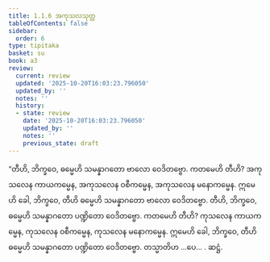 ```yaml
---
title: 1.1.6 အကုသလသုတ္တ
tableOfContents: false
sidebar:
  order: 6
type: tipitaka
basket: su
book: a3
review:
  current: review
  updated: '2025-10-20T16:03:23.796050'
  updated_by: ''
  notes: ''
  history:
  - state: review
    date: '2025-10-20T16:03:23.796050'
    updated_by: ''
    notes: ''
    previous_state: draft
---
```



<DynamicBreadcrumb />


<ReviewStatus review={frontmatter.review} showDetails={true} />

<HypothesisAnnotation frontmatter={frontmatter} />

<Division number="6" book="a3" e="ch" v="15" p="102">

<Paragraph number="20" book="a3">
“တီဟိ, ဘိက္ခဝေ, ဓမ္မေဟိ သမန္နာဂတော ဗာလော ဝေဒိတဗ္ဗော. ကတမေဟိ တီဟိ? အကုသလေန ကာယကမ္မေန, အကုသလေန ဝစီကမ္မေန, အကုသလေန မနောကမ္မေန. ဣမေဟိ ခေါ, ဘိက္ခဝေ, တီဟိ ဓမ္မေဟိ သမန္နာဂတော ဗာလော ဝေဒိတဗ္ဗော.
</Paragraph>

<Paragraph number="21" book="a3">
တီဟိ, ဘိက္ခဝေ, ဓမ္မေဟိ သမန္နာဂတော ပဏ္ဍိတော ဝေဒိတဗ္ဗော. ကတမေဟိ တီဟိ? ကုသလေန ကာယကမ္မေန, ကုသလေန ဝစီကမ္မေန, ကုသလေန မနောကမ္မေန. ဣမေဟိ ခေါ, ဘိက္ခဝေ, တီဟိ ဓမ္မေဟိ သမန္နာဂတော ပဏ္ဍိတော ဝေဒိတဗ္ဗော. တသ္မာတိဟ …ပေ… .

</Paragraph>
</Division>

<Paragraph number="22" type="center" book="a3">
ဆဋ္ဌံ.
</Paragraph>